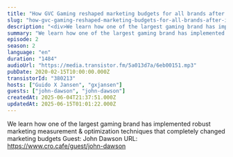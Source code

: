 ```yaml
---
title: "How GVC Gaming reshaped marketing budgets for all brands after implementing optimization techniques, with Chris Lee and John Dawson"
slug: "how-gvc-gaming-reshaped-marketing-budgets-for-all-brands-after-implementing-optimization-techniques"
description: "<div>We learn how one of the largest gaming brand has implemented robust marketing measurement &amp; optimization techniques that completely changed marketing budgets Guest: John Dawson URL: https://www.cro.cafe/guest/john-dawson&nbsp;</div>"
summary: "We learn how one of the largest gaming brand has implemented robust marketing measurement & optimization techniques that completely changed marketing budgets"
episode: 2
season: 2
language: "en"
duration: "1484"
audioUrl: "https://media.transistor.fm/5a013d7a/6eb00151.mp3"
pubDate: 2020-02-15T10:00:00.000Z
transistorId: "380213"
hosts: ["Guido X Jansen", "gxjansen"]
guests: ["john-dawson", "john-dawson"]
createdAt: 2025-06-04T21:37:51.000Z
updatedAt: 2025-06-15T01:01:22.000Z
---
```


We learn how one of the largest gaming brand has implemented robust marketing measurement & optimization techniques that completely changed marketing budgets Guest: John Dawson URL: https://www.cro.cafe/guest/john-dawson
